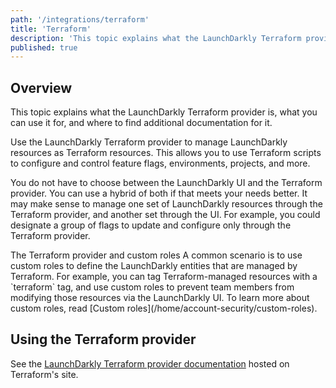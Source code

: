 ```yaml
---
path: '/integrations/terraform'
title: 'Terraform'
description: 'This topic explains what the LaunchDarkly Terraform provider is. The provider lets you use Terraform scripts to configure and control feature flags, environments, projects, and more.'
published: true
---
```


## Overview

This topic explains what the LaunchDarkly Terraform provider is, what you can use it for, and where to find additional documentation for it.

Use the LaunchDarkly Terraform provider to manage LaunchDarkly resources as Terraform resources. This allows you to use Terraform scripts to configure and control feature flags, environments, projects, and more.

You do not have to choose between the LaunchDarkly UI and the Terraform provider. You can use a hybrid of both if that meets your needs better. It may make sense to manage one set of LaunchDarkly resources through the Terraform provider, and another set through the UI. For example, you could designate a group of flags to update and configure only through the Terraform provider.

<Callout intent="info">
  <CalloutTitle>The Terraform provider and custom roles</CalloutTitle>
  <CalloutDescription>
    A common scenario is to use custom roles to define the LaunchDarkly entities that are managed by Terraform. For
    example, you can tag Terraform-managed resources with a `terraform` tag, and use custom roles to prevent team
    members from modifying those resources via the LaunchDarkly UI. To learn more about custom roles, read [Custom
    roles](/home/account-security/custom-roles).
  </CalloutDescription>
</Callout> 

## Using the Terraform provider

See the [LaunchDarkly Terraform provider documentation](https://terraform.io/docs/providers/launchdarkly/index.html) hosted on Terraform's site.
